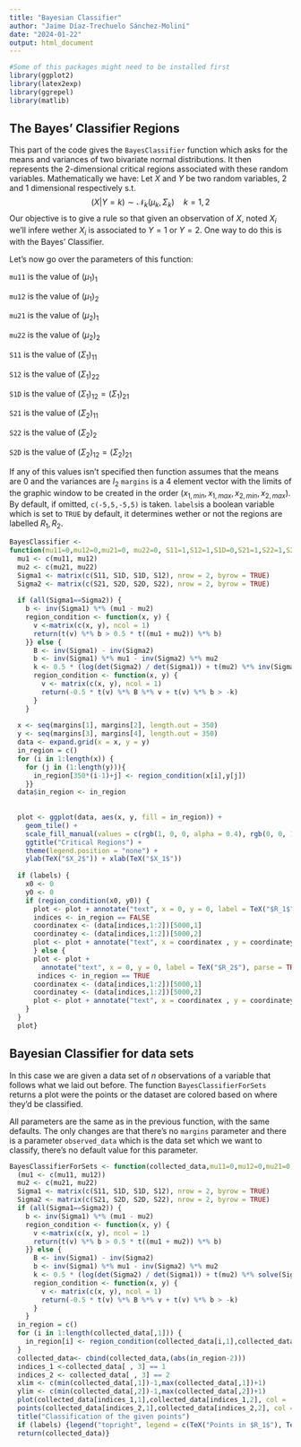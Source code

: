 ```yaml
---
title: "Bayesian Classifier"
author: "Jaime Díaz-Trechuelo Sánchez-Moliní"
date: "2024-01-22"
output: html_document
---
```


```r
#Some of this packages might need to be installed first
library(ggplot2)
library(latex2exp)
library(ggrepel)
library(matlib)
```

## The Bayes' Classifier Regions
This part of the code gives the `BayesClassifier` function which asks for the means and variances of two bivariate normal distributions. It then represents the 2-dimensional critical regions associated with these random variables.
Mathematically we have:
Let $X$ and $Y$ be two random variables, 2 and 1 dimensional respectively s.t.
$$
(X|Y=k) \sim \mathcal{N}_k(\mu_k,\Sigma_k)  \quad k=1,2
$$
Our objective is to give a rule so that given an observation of $X$, noted $X_i$ we'll infere wether $X_i$ is associated to $Y=1$ or $Y=2$. One way to do this is with the Bayes' Classifier.

Let's now go over the parameters of this function:

`mu11` is the value of $(\mu_1)_1$ 

`mu12` is the value of $(\mu_1)_2$ 

`mu21` is the value of $(\mu_2)_1$

`mu22` is the value of $(\mu_2)_2$

`S11` is the value of $(\Sigma_1)_{11}$

`S12` is the value of $(\Sigma_1)_{22}$

`S1D` is the value of $(\Sigma_1)_{12} = (\Sigma_1)_{21}$

`S21` is the value of $(\Sigma_2)_{11}$

`S22` is the value of $(\Sigma_2)_{2}$

`S2D` is the value of $(\Sigma_2)_{12} = (\Sigma_2)_{21}$

If any of this values isn't specified then function assumes that the means are $0$ and the variances are $I_2$
`margins` is a 4 element vector with the limits of the graphic window to be created in the order $(x_{1,min},x_{1,max},x_{2,min},x_{2,max})$. By default, if omitted, `c(-5,5,-5,5)` is taken.
`labels`is a boolean variable which is set to `TRUE` by default, it determines wether or not the regions are labelled $R_1,R_2$.


```r

BayesClassifier <- 
function(mu11=0,mu12=0,mu21=0, mu22=0, S11=1,S12=1,S1D=0,S21=1,S22=1,S2D=0, margins = c(-5,5,-5,5), labels = TRUE) {
  mu1 <- c(mu11, mu12)
  mu2 <- c(mu21, mu22)
  Sigma1 <- matrix(c(S11, S1D, S1D, S12), nrow = 2, byrow = TRUE)
  Sigma2 <- matrix(c(S21, S2D, S2D, S22), nrow = 2, byrow = TRUE)
  
  if (all(Sigma1==Sigma2)) {
    b <- inv(Sigma1) %*% (mu1 - mu2)
    region_condition <- function(x, y) {
      v <-matrix(c(x, y), ncol = 1)
      return(t(v) %*% b > 0.5 * t((mu1 + mu2)) %*% b)
    }} else {
      B <- inv(Sigma1) - inv(Sigma2)
      b <- inv(Sigma1) %*% mu1 - inv(Sigma2) %*% mu2
      k <- 0.5 * (log(det(Sigma2) / det(Sigma1)) + t(mu2) %*% inv(Sigma2) %*% mu2 - t(mu1) %*% inv(Sigma1) %*% mu1)
      region_condition <- function(x, y) {
        v <- matrix(c(x, y), ncol = 1)
        return(-0.5 * t(v) %*% B %*% v + t(v) %*% b > -k)
      }
    }
  
  x <- seq(margins[1], margins[2], length.out = 350)
  y <- seq(margins[3], margins[4], length.out = 350)
  data <- expand.grid(x = x, y = y)
  in_region = c()
  for (i in 1:length(x)) {
    for (j in (1:length(y))){
      in_region[350*(i-1)+j] <- region_condition(x[i],y[j])
    }}
  data$in_region <- in_region
  
  
  plot <- ggplot(data, aes(x, y, fill = in_region)) +
    geom_tile() +
    scale_fill_manual(values = c(rgb(1, 0, 0, alpha = 0.4), rgb(0, 0, 1, alpha = 0.4)), na.value = "white") +
    ggtitle("Critical Regions") +
    theme(legend.position = "none") +
    ylab(TeX("$X_2$")) + xlab(TeX("$X_1$"))
  
  if (labels) {
    x0 <- 0
    y0 <- 0
    if (region_condition(x0, y0)) {
      plot <- plot + annotate("text", x = 0, y = 0, label = TeX("$R_1$"), parse = TRUE, col = "blue", size = 12)
      indices <- in_region == FALSE
      coordinatex <- (data[indices,1:2])[5000,1]
      coordinatey <- (data[indices,1:2])[5000,2]
      plot <- plot + annotate("text", x = coordinatex , y = coordinatey, label = TeX("$R_2$"), parse = TRUE, col = "red", size = 12)
      } else {
      plot <- plot +
        annotate("text", x = 0, y = 0, label = TeX("$R_2$"), parse = TRUE, col = "red", size = 12)
       indices <- in_region == TRUE
      coordinatex <- (data[indices,1:2])[5000,1]
      coordinatey <- (data[indices,1:2])[5000,2]
      plot <- plot + annotate("text", x = coordinatex , y = coordinatey, label = TeX("$R_1$"), parse = TRUE, col = "blue", size = 12)
    }    
  }
  plot}

```

## Bayesian Classifier for data sets

In this case we are given a data set of $n$ observations of a variable that follows what we laid out before. The function `BayesClassifierForSets` returns a plot were the points or the dataset are colored based on where they'd be classified. 

All parameters are the same as in the previous function, with the same defaults. The only changes are that there's no `margins` parameter and there is a parameter `observed_data` which is the data set which we want to classify, there's no default value for this parameter.

```r
BayesClassifierForSets <- function(collected_data,mu11=0,mu12=0,mu21=0, mu22=0, S11=0,S12=0,S1D=0,S21=0,S22=0,S2D=0,labels=TRUE) {
  (mu1 <- c(mu11, mu12))
  mu2 <- c(mu21, mu22)
  Sigma1 <- matrix(c(S11, S1D, S1D, S12), nrow = 2, byrow = TRUE)
  Sigma2 <- matrix(c(S21, S2D, S2D, S22), nrow = 2, byrow = TRUE)
  if (all(Sigma1==Sigma2)) {
    b <- inv(Sigma1) %*% (mu1 - mu2)
    region_condition <- function(x, y) {
      v <-matrix(c(x, y), ncol = 1)
      return(t(v) %*% b > 0.5 * t((mu1 + mu2)) %*% b)
    }} else {
      B <- inv(Sigma1) - inv(Sigma2)
      b <- inv(Sigma1) %*% mu1 - inv(Sigma2) %*% mu2
      k <- 0.5 * (log(det(Sigma2) / det(Sigma1)) + t(mu2) %*% solve(Sigma2) %*% mu2 - t(mu1) %*% solve(Sigma1) %*% mu1)
      region_condition <- function(x, y) {
        v <- matrix(c(x, y), ncol = 1)
        return(-0.5 * t(v) %*% B %*% v + t(v) %*% b > -k)
      }
    }
  in_region = c()
  for (i in 1:length(collected_data[,1])) {
    in_region[i] <- region_condition(collected_data[i,1],collected_data[i,2])
  }
  collected_data<- cbind(collected_data,(abs(in_region-2)))
  indices_1 <-collected_data[ , 3] == 1
  indices_2 <- collected_data[ , 3] == 2
  xlim <- c(min(collected_data[,1])-1,max(collected_data[,1])+1)
  ylim <- c(min(collected_data[,2])-1,max(collected_data[,2])+1)
  plot(collected_data[indices_1,1],collected_data[indices_1,2], col = 'blue',ylab = TeX("$X_2"), xlab = TeX("$X_1"), xlim = xlim, ylim = ylim)
  points(collected_data[indices_2,1],collected_data[indices_2,2], col = 'red')
  title("Classification of the given points")
  if (labels) {legend("topright", legend = c(TeX("Points in $R_1$"), TeX("Points in $R_2$")), col = c('blue', 'red'), pch = 1)}
  return(collected_data)}
```

